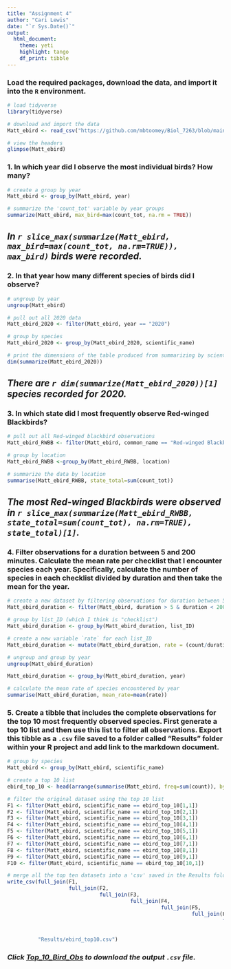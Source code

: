 ```yaml
---
title: "Assignment 4"
author: "Cari Lewis"
date: "`r Sys.Date()`"
output: 
  html_document:
    theme: yeti
    highlight: tango
    df_print: tibble
---
```

  
### Load the required packages, download the data, and import it into the `R` environment.  
  
```R
# load tidyverse
library(tidyverse)

# download and import the data
Matt_ebird <- read_csv("https://github.com/mbtoomey/Biol_7263/blob/main/Data/MBT_ebird.csv?raw=true")

# view the headers
glimpse(Matt_ebird)
```

### 1. In which year did I observe the most individual birds? How many?  
  
```R
# create a group by year
Matt_ebird <- group_by(Matt_ebird, year)

# summarize the 'count_tot' variable by year groups
summarize(Matt_ebird, max_bird=max(count_tot, na.rm = TRUE))
```

## *In `r slice_max(summarize(Matt_ebird, max_bird=max(count_tot, na.rm=TRUE)), max_bird)` birds were recorded.*  

### 2. In that year how many different species of birds did I observe?  
  
```R
# ungroup by year
ungroup(Matt_ebird)

# pull out all 2020 data
Matt_ebird_2020 <- filter(Matt_ebird, year == "2020")

# group by species
Matt_ebird_2020 <- group_by(Matt_ebird_2020, scientific_name)

# print the dimensions of the table produced from summarizing by scientific name
dim(summarize(Matt_ebird_2020))
```
  
## *There are `r dim(summarize(Matt_ebird_2020))[1]` species recorded for 2020.*  
  
### 3. In which state did I most frequently observe Red-winged Blackbirds?  
  
```R
# pull out all Red-winged blackbird observations
Matt_ebird_RWBB <- filter(Matt_ebird, common_name == "Red-winged Blackbird")

# group by location
Matt_ebird_RWBB <-group_by(Matt_ebird_RWBB, location)

# summarize the data by location
summarise(Matt_ebird_RWBB, state_total=sum(count_tot))
```
  
## *The most Red-winged Blackbirds were observed in `r slice_max(summarize(Matt_ebird_RWBB, state_total=sum(count_tot), na.rm=TRUE), state_total)[1]`.*  
  
### 4. Filter observations for a duration between 5 and 200 minutes. Calculate the mean rate per checklist that I encounter species each year. Specifically, calculate the number of species in each checklist divided by duration and then take the mean for the year.  
  
```r
# create a new dataset by filtering observations for duration between 5-200 minutes
Matt_ebird_duration <- filter(Matt_ebird, duration > 5 & duration < 200)

# group by list_ID (which I think is "checklist")
Matt_ebird_duration <- group_by(Matt_ebird_duration, list_ID)

# create a new variable `rate` for each list_ID
Matt_ebird_duration <- mutate(Matt_ebird_duration, rate = (count/duration))

# ungroup and group by year
ungroup(Matt_ebird_duration)

Matt_ebird_duration <- group_by(Matt_ebird_duration, year)

# calculate the mean rate of species encountered by year
summarise(Matt_ebird_duration, mean_rate=mean(rate))
```

### 5. Create a tibble that includes the complete observations for the top 10 most frequently observed species. First generate a top 10 list and then use this list to filter all observations. Export this tibble as a `.csv` file saved to a folder called “Results” folder within your R project and add link to the markdown document.  
  
```R
# group by species
Matt_ebird <- group_by(Matt_ebird, scientific_name)

# create a top 10 list
ebird_top_10 <- head(arrange(summarise(Matt_ebird, freq=sum(count)), by = desc(freq)),10)

# filter the original dataset using the top 10 list
F1 <- filter(Matt_ebird, scientific_name == ebird_top_10[1,1])
F2 <- filter(Matt_ebird, scientific_name == ebird_top_10[2,1])
F3 <- filter(Matt_ebird, scientific_name == ebird_top_10[3,1])
F4 <- filter(Matt_ebird, scientific_name == ebird_top_10[4,1])
F5 <- filter(Matt_ebird, scientific_name == ebird_top_10[5,1])
F6 <- filter(Matt_ebird, scientific_name == ebird_top_10[6,1])
F7 <- filter(Matt_ebird, scientific_name == ebird_top_10[7,1])
F8 <- filter(Matt_ebird, scientific_name == ebird_top_10[8,1])
F9 <- filter(Matt_ebird, scientific_name == ebird_top_10[9,1])
F10 <- filter(Matt_ebird, scientific_name == ebird_top_10[10,1])

# merge all the top ten datasets into a 'csv' saved in the Results folder
write_csv(full_join(F1, 
                    full_join(F2, 
                              full_join(F3, 
                                        full_join(F4, 
                                                  full_join(F5, 
                                                            full_join(F6, 
                                                                      full_join(F7, 
                                                                                full_join(F8, 
                                                                                          full_join(F9, F10))))))))), 
          "Results/ebird_top10.csv")
```
  
### *Click [Top_10_Bird_Obs](Results/ebird_top10.csv) to download the output `.csv` file.*  
